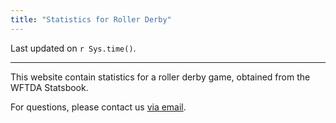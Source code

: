 ```yaml
---
title: "Statistics for Roller Derby"
---
```


Last updated on `r Sys.time()`.

---

This website contain statistics for a roller derby game, obtained from the WFTDA Statsbook.

For questions, please contact us [via email](contact.qmd).
